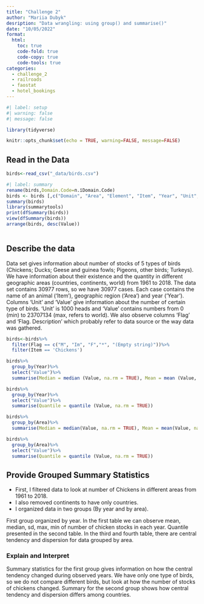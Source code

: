 ```yaml
---
title: "Challenge 2"
author: "Mariia Dubyk"
desription: "Data wrangling: using group() and summarise()"
date: "10/05/2022"
format:
  html:
    toc: true
    code-fold: true
    code-copy: true
    code-tools: true
categories:
  - challenge_2
  - railroads
  - faostat
  - hotel_bookings
---
```


```r
#| label: setup
#| warning: false
#| message: false

library(tidyverse)

knitr::opts_chunk$set(echo = TRUE, warning=FALSE, message=FALSE)
```

## Read in the Data


```r
birds<-read_csv("_data/birds.csv")
```

```r
#| label: summary
rename(birds,Domain.Code=п.їDomain.Code)
birds <- birds [,c("Domain", "Area", "Element", "Item", "Year", "Unit", "Value", "Flag", "Flag.Description")]
summary(birds)
library(summarytools)
print(dfSummary(birds))
view(dfSummary(birds))
arrange(birds, desc(Value))
     
```
## Describe the data

Data set gives information about number of stocks of 5 types of birds (Chickens; Ducks; Geese and guinea fowls; Pigeons, other birds; Turkeys). We have information about their existence and the quantity in different geographic areas (countries, continents, world) from 1961 to 2018. The data set contains 30977 rows, so we have 30977 cases. Each case contains the name of an animal ('Item'), geographic region ('Area') and year ('Year'). Columns 'Unit' and 'Value' give information about the number of certain type of birds. 'Unit' is 1000 heads and 'Value' contains numbers from 0 (min) to 23707134 (max, refers to world). We also observe columns ‘Flag’ and ‘Flag. Description’ which probably refer to data source or the way data was gathered.


```r
birds<-birds%>%
  filter(Flag == c("M", "Im", "F","*", "(Empty string)"))%>%
  filter(Item == 'Chickens')

birds%>%
  group_by(Year)%>%
  select("Value")%>%
  summarise(Median = median (Value, na.rm = TRUE), Mean = mean (Value, na.rm = TRUE), SD = sd (Value, na.rm = TRUE), Min = min (Value, na.rm = TRUE), Max = max (Value, na.rm = TRUE))

```
```r
birds%>%
  group_by(Year)%>%
  select("Value")%>%
  summarise(Quantile = quantile (Value, na.rm = TRUE))
```

```r
birds%>%
  group_by(Area)%>%
  summarise(Median = median(Value, na.rm = TRUE), Mean = mean(Value, na.rm = TRUE), SD = sd (Value, na.rm = TRUE), Min = min (Value, na.rm = TRUE), Max = max (Value, na.rm = TRUE))

```
```r
birds%>%
  group_by(Area)%>%
  select("Value")%>%
  summarise(Quantile = quantile (Value, na.rm = TRUE))

```
## Provide Grouped Summary Statistics

 - First, I filtered data to look at number of Chickens in different areas from 1961 to 2018.
 - I also removed continents to have only countries.
 - I organized data in two groups (By year and by area).

First group organized by year. In the first table we can observe mean, median, sd, max, min of number of chicken stocks in each year. Quantile presented in the second table. In the third and fourth table, there are central tendency and dispersion for data grouped by area.

### Explain and Interpret

Summary statistics for the first group gives information on how the central tendency changed during observed years. We have only one type of birds, so we do not compare different birds, but look at how the number of stocks of chickens changed. Summary for the second group shows how central tendency and dispersion differs among countries.



